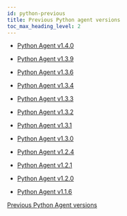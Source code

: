 ```yaml
---
id: python-previous
title: Previous Python agent versions
toc_max_heading_level: 2
---
```


-   [Python Agent v1.4.0](python-1_4_0)

-   [Python Agent v1.3.9](python-1_3_9)

-   [Python Agent v1.3.6](python-1_3_6)

-   [Python Agent v1.3.4](python-1_3_4)

-   [Python Agent v1.3.3](python-1_3_3)

-   [Python Agent v1.3.2](python-1_3_2)

-   [Python Agent v1.3.1](python-1_3_1)

-   [Python Agent v1.3.0](python-1_3_0)

-   [Python Agent v1.2.4](python-1_2_4)

-   [Python Agent v1.2.1](python-1_2_1)

-   [Python Agent v1.2.0](python-1_2_0)

-   [Python Agent v1.1.6](python-1_1_6)

[Previous Python Agent versions](https://pypi.org/project/whatap-python/1.4.8/#history)
